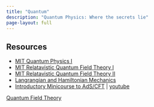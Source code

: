 ```yaml
---
title: "Quantum"
description: "Quantum Physics: Where the secrets lie"
page-layout: full
---
```


## Resources

- [MIT Quantum Physics I](https://ocw.mit.edu/courses/8-04-quantum-physics-i-spring-2013/resources/lecture-videos/)
- [MIT Relatavistic Quantum Field Theory I](https://ocw.mit.edu/courses/8-323-relativistic-quantum-field-theory-i-spring-2008/)
- [MIT Relatavistic Quantum Field Theory II](https://ocw.mit.edu/courses/8-324-relativistic-quantum-field-theory-ii-fall-2010/)
- [Langrangian and Hamiltonian Mechanics](https://www.youtube.com/watch?v=0DHNGtsmmH8)
- [Introductory Minicourse to AdS/CFT](https://www.ictp-saifr.org/ads-cft2023/) | [youtube](https://www.youtube.com/playlist?list=PLg0_ydgtbHGH0FIZzD97RVU8K0DA9vI-Q)


[Quantum Field Theory](field-theory/effective-or-fundamental.qmd)

